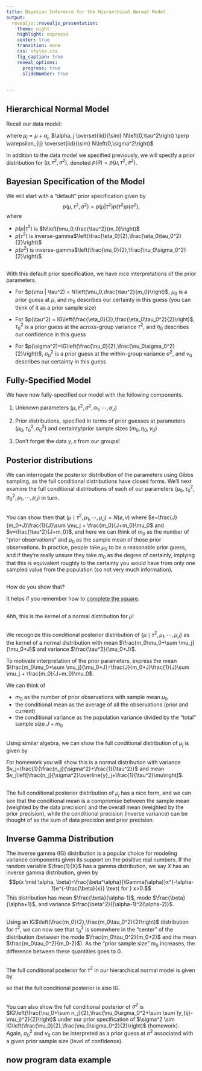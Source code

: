 ```yaml
---
title: Bayesian Inference for the Hierarchical Normal Model
output: 
  revealjs::revealjs_presentation:
    theme: night
    highlight: espresso
    center: true
    transition: none
    css: styles.css
    fig_caption: true
    reveal_options:
      progress: true
      slideNumber: true
      
  
---
```


## Hierarchical Normal Model

Recall our data model:

\begin{eqnarray*}
y_{ij}&=&\mu_j+\varepsilon_{ij}=\mu_j + \varepsilon_{ij}
\end{eqnarray*}
where $\mu_j=\mu +\alpha_j$, $\alpha_j \overset{iid}{\sim} N\left(0,\tau^2\right) \perp \varepsilon_{ij} \overset{iid}{\sim} N\left(0,\sigma^2\right)$

In addition to the data model we specified previously, we will specify a prior distribution for $(\mu,\tau^2,\sigma^2)$, denoted  $p(\theta)=p(\mu,\tau^2,\sigma^2)$.

## Bayesian Specification of the Model



We will start with a "default" prior specification given by $$p(\mu,\tau^2,\sigma^2)=p(\mu|\tau^2)p(\tau^2)p(\sigma^2),$$
where

  - $p(\mu | \tau^2)$ is $N\left(\mu_0,\frac{\tau^2}{m_0}\right)$
  - $p(\tau^2)$ is inverse-gamma$\left(\frac{\eta_0}{2},\frac{\eta_0\tau_0^2}{2}\right)$
  - $p(\sigma^2)$ is inverse-gamma$\left(\frac{\nu_0}{2},\frac{\nu_0\sigma_0^2}{2}\right)$

##

With this default prior specification, we have nice interpretations of the prior parameters.

  - For $p(\mu | \tau^2) = N\left(\mu_0,\frac{\tau^2}{m_0}\right)$, $\mu_0$ is a prior guess at $\mu$, and $m_0$ describes our certainty in this guess (you can think of it as a prior sample size)
  
  - For $p(\tau^2) = IG\left(\frac{\eta_0}{2},\frac{\eta_0\tau_0^2}{2}\right)$, $\tau_0^2$ is a prior guess at the across-group variance $\tau^2$, and $\eta_0$ describes our confidence in this guess
  
  - For $p(\sigma^2)=IG\left(\frac{\nu_0}{2},\frac{\nu_0\sigma_0^2}{2}\right)$, $\sigma_0^2$ is a prior guess at the within-group variance $\sigma^2$, and $\nu_0$ describes our certainty in this guess
  
## Fully-Specified Model

We have now fully-specified our model with the following components.

1. Unknown parameters $(\mu,\tau^2,\sigma^2,\alpha_1,\cdots,\alpha_J)$

2. Prior distributions, specified in terms of prior guesses at parameters $(\mu_0,\tau_0^2,\sigma_0^2)$ and certainty/prior sample sizes $(m_0,\eta_0,\nu_0)$

3. Don't forget the data $y,x$ from our groups!

## Posterior distributions

We can interrogate the posterior distribution of the parameters using Gibbs sampling, as the full conditional distributions have closed forms. We'll next examine the full conditional distributions of each of our parameters $(\mu_0, \tau_0^2, \sigma_0^2, \mu_1, \cdots, \mu_J)$ in turn.

##

\begin{eqnarray*}
p(\mu &\mid& \tau^2,\sigma^2, Y, \mu_1, \cdots, \mu_J) \propto  p(\mu, \tau^2,\sigma^2, Y, \mu_1, \cdots, \mu_J) \\
&\propto & p(\mu \mid \tau^2) p(\tau^2)p(\sigma^2)\prod_{j=1}^J p(\mu_j \mid \mu, \tau^2)\prod_{i=1}^{n_j} p(y_{ij} \mid \mu_j, \sigma^2) \\
&\propto & p(\mu \mid \tau^2)\prod_{j=1}^J p(\mu_j \mid \mu, \tau^2) \\
&\propto & \exp \left\{-\frac{m_0(\mu-\mu_0)^2}{2\tau^2}\right\} \exp \left\{-\frac{\sum (\mu-\mu_j)^2}{2\tau^2}\right\}
\end{eqnarray*}


##
 
You can show then that $(\mu \mid \tau^2, \mu_1, \cdots, \mu_J)=N(e,v)$ where $e=\frac{J}{m_0+J}\frac{1}{J}\sum \mu_j + \frac{m_0}{J+m_0}\mu_0$ and $v=\frac{\tau^2}{J+m_0}$, and here we can think of $m_0$ as the number of "prior observations" and $\mu_0$ as the sample mean of those prior observations.  In practice, people take $\mu_0$ to be a reasonable prior guess, and if they're really unsure they take $m_0$ as the degree of certainly, implying that this is equivalent roughly to the certainty you would have from only one sampled value from the population (so not very much information).

##

How do you show that?

It helps if you remember how to [complete the square](https://davidrosenberg.github.io/mlcourse/Notes/completing-the-square.pdf).

##
<small>
\begin{eqnarray*}
& & \exp\left\{ \frac{-m_0(\mu-\mu_0)^2}{2\tau^2}-\frac{\sum(\mu-\mu_j)^2}{2\tau^2}\right\} \\
&=&\exp\left\{\frac{-m_0\mu_0^2+2\mu m_0 \mu_0 -m_0\mu_0^2 - J\mu^2+2\mu\sum \mu_j -\sum \mu_j^2}{2\tau^2}\right\} \\
&\propto& \exp\left\{\frac{-m_0\mu^2+2\mu m_0 \mu_0 -J\mu^2+2\mu\sum \mu_j}{2\tau^2}\right\} \\
&=&\exp\left\{\frac{\mu^2(-m_0-J)+\mu(2m_0\mu_0+2\sum \mu_j)}{2\tau^2}\right\} \\
&=&\exp\left\{ \frac{-m_0-J}{2\tau^2}\left[\mu^2 + \mu \left( \frac{2m_0\mu_0+2\sum \mu_j}{-m_0-J}\right)  \right]\right\} \\
&\propto& \exp\left\{ \left(\frac{-(m_0+J)}{2\tau^2}\right)\left[\mu - \frac{m_0\mu_0 + \sum \mu_j}{m_0+J} \right]^2   \right\}
\end{eqnarray*}

</small>

Ahh, this is the kernel of a normal distribution for $\mu$!

##

We recognize this conditional posterior distribution of $\{\mu \mid \tau^2, \mu_1, \cdots, \mu_J\}$ as the kernel of a normal distribution with mean $\frac{m_0\mu_0+\sum \mu_j}{\mu_0+J}$ and variance $\frac{\tau^2}{\mu_0+J}$.

To motivate interpretation of the prior parameters, express the mean $\frac{m_0\mu_0+\sum \mu_j}{\mu_0+J}=\frac{J}{m_0+J}\frac{1}{J}\sum \mu_j + \frac{m_0}{J+m_0}\mu_0$.

We can think of 

  - $m_0$ as the number of prior observations with sample mean $\mu_0$
  - the conditional mean as the average of all the observations (prior and current)
  - the conditional variance as the population variance divided by the "total" sample size $J+m_0$

##

Using similar algebra, we can show the full conditional distribution of $\mu_j$ is given by 

<small>

\begin{eqnarray*}
p(\mu_j &\mid& \mu, \tau^2,\sigma^2, Y, \mu_1, \cdots, \mu_J) \propto  p(\mu, \tau^2,\sigma^2, Y, \mu_1, \cdots, \mu_J) \\
&\propto & p(\mu \mid \tau^2) p(\tau^2)p(\sigma^2)\prod_{j=1}^J p(\mu_j \mid \mu, \tau^2)\prod_{i=1}^{n_j} p(y_{ij} \mid \mu_j, \sigma^2) \\
&\propto & p(\mu_j \mid \mu, \tau^2) \prod_{j=1}^{n_j} p(y_{ij} \mid \mu_j, \sigma^2) \\
&\propto & \exp \left\{-\frac{(\mu_j-\mu)^2}{2\tau^2}\right\} \exp \left\{-\frac{\sum (y_{ij}-\mu)^2}{2\sigma^2}\right\}
\end{eqnarray*}



</small>

For homework you will show this is a normal distribution with variance $v_j=\frac{1}{\frac{n_j}{\sigma^2}+\frac{1}{\tau^2}}$ and mean $v_j\left[\frac{n_j}{\sigma^2}\overline{y}_j+\frac{1}{\tau^2}\mu\right]$.

##

The full conditional posterior distribution of $\mu_j$ has a nice form, and we can see that the conditional mean is a compromise between the sample mean (weighted by the data precision) and the overall mean (weighted by the prior precision), while the conditional precision (inverse variance) can be thought of as the sum of data precision and prior precision.

## Inverse Gamma Distribution

The inverse gamma (IG) distribution is a popular choice for modeling variance components given its support on the positive real numbers. If the random variable $\frac{1}{X}$ has a gamma distribution, we say $X$ has an inverse gamma distribution, given by $$p(x \mid \alpha, \beta)=\frac{\beta^\alpha}{\Gamma(\alpha)}x^{-\alpha-1}e^{-\frac{\beta}{x}} \text{ for } x>0.$$ This distribution has mean $\frac{\beta}{\alpha-1}$, mode $\frac{\beta}{\alpha+1}$, and variance $\frac{\beta^2}{(\alpha-1)^2(\alpha-2)}$.

##

Using an IG$\left(\frac{m_0}{2},\frac{m_0\tau_0^2}{2}\right)$ distribution for $\tau^2$, we can now see that $\tau_0^2$ is somewhere in the "center" of the distribution (between the mode $\frac{m_0\tau_0^2}{m_0+2}$ and the mean $\frac{m_0\tau_0^2}{m_0-2}$). As the "prior sample size" $m_0$ increases, the difference between these quantities goes to 0.

##

The full conditional posterior for $\tau^2$ in our hierarchical normal model is given by

<small>

\begin{eqnarray*}
p(\tau^2 &\mid& \mu, \sigma^2, Y, \mu_1, \cdots, \mu_J) \propto  p(\mu, \tau^2,\sigma^2, Y, \mu_1, \cdots, \mu_J) \\
&\propto& p(\tau^2) p(\mu \mid \tau^2) \prod p(\mu_1, \cdots, \mu_J \mid \mu, \tau^2) \\
&\propto& \left(\tau^2\right)^{-\frac{m_0}{2}-1}e^{-\frac{m_0\tau_0^2}{2\tau^2}} \left(\tau^2\right)^{-\frac{1}{2}}e^{-\frac{m_0(\mu-\mu_0)^2}{2\tau^2}}\prod_{j=1}^J \left(\tau^2\right)^{-\frac{1}{2}}e^{-\frac{(\mu_j-\mu)^2}{2\tau^2}} \\
&\propto& (\tau^2)^{-\frac{m_0+J+1}{2}-1}e^{-\frac{m_0\tau_0^2+m_0(\mu-\mu_0)^2+\sum (\mu_j-\mu)^2}{2\tau^2}}
\end{eqnarray*}

</small>

so that the full conditional posterior is also IG.

##

You can also show the full conditional posterior of $\sigma^2$ is $IG\left(\frac{\nu_0+\sum n_j}{2},\frac{\nu_0\sigma_0^2+\sum \sum (y_{ij}-\mu_j)^2}{2}\right)$ under our prior specification of $\sigma^2 \sim IG\left(\frac{\nu_0}{2},\frac{\nu_0\sigma_0^2}{2}\right)$ (homework). Again, $\sigma_0^2$ and $\nu_0$ can be interpreted as a prior guess at $\sigma^2$ associated with a given prior sample size (level of confidence).

##

## now program data example

